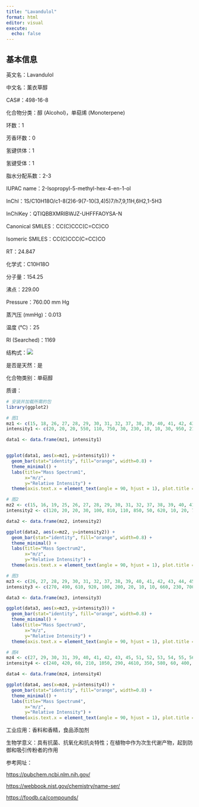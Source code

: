 ```yaml
---
title: "Lavandulol"
format: html
editor: visual
execute: 
  echo: false
---
```


## 基本信息

英文名：Lavandulol

中文名：薰衣草醇

CAS#：498-16-8

化合物分类：醇 (Alcohol)，单萜烯 (Monoterpene)

环数：1

芳香环数：0

氢键供体：1

氢键受体：1

脂水分配系数：2-3

IUPAC name：2-Isopropyl-5-methyl-hex-4-en-1-ol

InChl：1S/C10H18O/c1-8(2)6-9(7-10(3,4)5)7/h7,9,11H,6H2,1-5H3

InChlKey：QTIQBBXMRIBWJZ-UHFFFAOYSA-N

Canonical SMILES：CC(C)CCC(C=CC)CO

Isomeric SMILES：CC(C)CCC(C=CC)CO

RT：24.847

化学式：C10H18O

分子量：154.25

沸点：229.00

Pressure：760.00 mm Hg

蒸汽压 (mmHg)：0.013

温度 (℃)：25

RI (Searched)：1169

结构式：![](images/Lavandulol.png)

是否是天然：是

化合物类别：单萜醇

质谱：

```r
# 安装并加载所需的包
library(ggplot2)

# 图1
mz1 <- c(15, 18, 26, 27, 28, 29, 30, 31, 32, 37, 38, 39, 40, 41, 42, 43, 44, 45, 50, 51, 52, 53, 54, 55, 56, 57, 58, 59, 62, 63, 64, 65, 66, 67, 68, 69, 70, 71, 72, 73, 77, 78, 79, 80, 81, 82, 83, 84, 85, 86, 91, 92, 93, 94, 95, 96, 97, 98, 99, 103, 105, 106, 107, 108, 109, 110, 111, 112, 113, 119, 120, 121, 122, 123, 124, 125, 135, 136, 137, 139, 140, 154)
intensity1 <- c(20, 20, 20, 550, 110, 750, 30, 230, 10, 10, 30, 950, 210, 6190, 350, 790, 40, 40, 40, 140, 80, 750, 90, 830, 170, 330, 30, 90, 10, 40, 10, 200, 90, 1230, 2340, 9999, 870, 630, 50, 10, 360, 70, 490, 200, 1050, 150, 300, 420, 340, 80, 400, 150, 1540, 200, 210, 50, 100, 50, 10, 20, 150, 30, 270, 90, 180, 260, 2950, 250, 10, 30, 10, 630, 100, 1140, 180, 20, 20, 190, 30, 80, 10, 40)

data1 <- data.frame(mz1, intensity1)


ggplot(data1, aes(x=mz1, y=intensity1)) +
  geom_bar(stat="identity", fill="orange", width=0.8) + 
  theme_minimal() + 
  labs(title="Mass Spectrum1",
       x="m/z",
       y="Relative Intensity") + 
  theme(axis.text.x = element_text(angle = 90, hjust = 1), plot.title = element_text(hjust = 0.5))  

# 图2
mz2 <- c(15, 16, 19, 25, 26, 27, 28, 29, 30, 31, 32, 37, 38, 39, 40, 41, 42, 43, 44, 45, 46, 47, 48, 49, 50, 51, 52, 53, 54, 55, 56, 57, 58, 59, 60, 61, 62, 63, 64, 65, 66, 67, 68, 69, 70, 71, 72, 73, 74, 75, 77, 78, 79, 80, 81, 82, 83, 84, 85, 86, 88, 89, 90, 91, 92, 93, 94, 95, 96, 97, 98, 99, 100, 101, 103, 105, 106, 107, 108, 109, 110, 111, 112, 113, 114, 115, 119, 120, 121, 122, 123, 124, 125, 126, 127, 129, 131, 135, 136, 137, 138, 139, 140, 151, 152, 153, 154, 155)
intensity2 <- c(120, 20, 20, 30, 100, 810, 110, 850, 50, 620, 10, 20, 70, 1550, 340, 6180, 490, 1060, 80, 90, 10, 10, 10, 10, 90, 260, 130, 970, 140, 860, 210, 370, 50, 180, 40, 20, 20, 50, 20, 230, 230, 1060, 2060, 9999, 870, 700, 50, 40, 20, 20, 440, 130, 560, 250, 1050, 140, 370, 350, 410, 120, 20, 20, 10, 470, 190, 1750, 210, 280, 50, 250, 40, 20, 30, 10, 30, 200, 50, 310, 170, 100, 430, 3060, 260, 40, 10, 20, 40, 20, 660, 140, 1720, 160, 20, 40, 40, 10, 10, 20, 270, 80, 10, 80, 20, 10, 20, 20, 140, 40)

data2 <- data.frame(mz2, intensity2)

ggplot(data2, aes(x=mz2, y=intensity2)) +
  geom_bar(stat="identity", fill="orange", width=0.8) + 
  theme_minimal() + 
  labs(title="Mass Spectrum2",
       x="m/z",
       y="Relative Intensity") + 
  theme(axis.text.x = element_text(angle = 90, hjust = 1), plot.title = element_text(hjust = 0.5))  

# 图3
mz3 <- c(26, 27, 28, 29, 30, 31, 32, 37, 38, 39, 40, 41, 42, 43, 44, 45, 49, 50, 51, 52, 53, 54, 55, 56, 57, 58, 59, 63, 64, 65, 66, 67, 68, 69, 70, 71, 72, 73, 75, 77, 78, 79, 80, 81, 82, 83, 84, 85, 86, 87, 89, 91, 92, 93, 94, 95, 96, 97, 98, 99, 103, 104, 105, 106, 107, 108, 109, 110, 111, 112, 113, 117, 119, 120, 121, 122, 123, 124, 125, 134, 135, 136, 137, 138, 139, 140, 152, 153, 154, 155)
intensity3 <- c(270, 490, 610, 920, 100, 200, 20, 10, 10, 660, 230, 7000, 400, 1010, 50, 30, 10, 40, 70, 50, 750, 100, 980, 230, 350, 30, 50, 10, 5, 170, 110, 1440, 2270, 9999, 840, 670, 60, 5, 5, 330, 60, 530, 250, 1100, 200, 290, 450, 330, 70, 5, 5, 390, 190, 1580, 220, 280, 60, 100, 50, 5, 10, 5, 160, 40, 290, 80, 380, 260, 2480, 200, 10, 5, 30, 10, 600, 80, 1030, 320, 30, 5, 10, 210, 60, 5, 60, 5, 5, 5, 40, 5)

data3 <- data.frame(mz3, intensity3)

ggplot(data3, aes(x=mz3, y=intensity3)) +
  geom_bar(stat="identity", fill="orange", width=0.8) + 
  theme_minimal() + 
  labs(title="Mass Spectrum3",
       x="m/z",
       y="Relative Intensity") + 
  theme(axis.text.x = element_text(angle = 90, hjust = 1), plot.title = element_text(hjust = 0.5)) 

# 图4
mz4 <- c(27, 29, 30, 31, 39, 40, 41, 42, 43, 45, 51, 52, 53, 54, 55, 56, 57, 59, 63, 65, 67, 68, 69, 70, 71, 77, 79, 80, 81, 83, 85, 89, 91, 92, 93, 94, 98, 105, 107, 109, 110, 111, 112, 121, 123, 124, 125, 154)
intensity4 <- c(240, 420, 60, 210, 1050, 290, 4610, 350, 580, 60, 400, 170, 820, 90, 880, 170, 380, 50, 100, 450, 1860, 2230, 9999, 870, 680, 610, 740, 190, 950, 350, 280, 30, 500, 230, 1520, 170, 30, 290, 200, 390, 130, 2740, 210, 750, 1240, 500, 70, 50)

data4 <- data.frame(mz4, intensity4)

ggplot(data4, aes(x=mz4, y=intensity4)) +
  geom_bar(stat="identity", fill="orange", width=0.8) + 
  theme_minimal() + 
  labs(title="Mass Spectrum4",
       x="m/z",
       y="Relative Intensity") + 
  theme(axis.text.x = element_text(angle = 90, hjust = 1), plot.title = element_text(hjust = 0.5)) 
```

工业应用：香料和香精，食品添加剂

生物学意义：具有抗菌、抗氧化和抗炎特性；在植物中作为次生代谢产物，起到防御和吸引传粉者的作用

参考网址：

<https://pubchem.ncbi.nlm.nih.gov/>

<https://webbook.nist.gov/chemistry/name-ser/>

<https://foodb.ca/compounds/>
